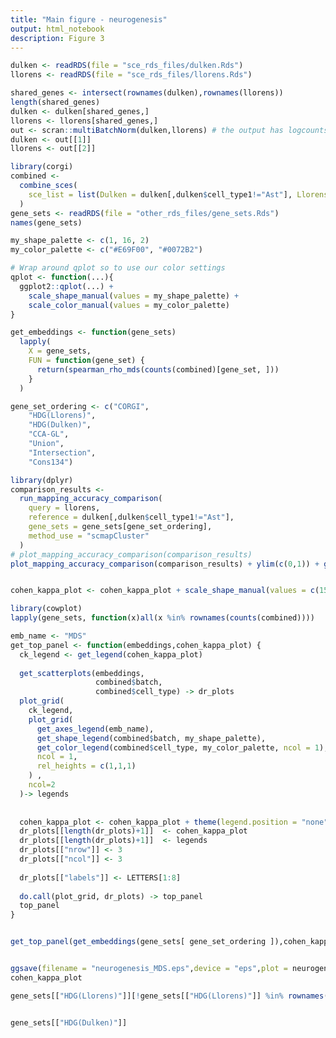 ```yaml
---
title: "Main figure - neurogenesis"
output: html_notebook
description: Figure 3
---
```


```r
dulken <- readRDS(file = "sce_rds_files/dulken.Rds")
llorens <- readRDS(file = "sce_rds_files/llorens.Rds")

shared_genes <- intersect(rownames(dulken),rownames(llorens))
length(shared_genes)
dulken <- dulken[shared_genes,]
llorens <- llorens[shared_genes,]
out <- scran::multiBatchNorm(dulken,llorens) # the output has logcounts
dulken <- out[[1]]
llorens <- out[[2]]

```

```r
library(corgi)
combined <-
  combine_sces(
    sce_list = list(Dulken = dulken[,dulken$cell_type1!="Ast"], Llorens = llorens),
  )
gene_sets <- readRDS(file = "other_rds_files/gene_sets.Rds")
names(gene_sets)
```

```r
my_shape_palette <- c(1, 16, 2)
my_color_palette <- c("#E69F00", "#0072B2")

# Wrap around qplot so to use our color settings
qplot <- function(...){
  ggplot2::qplot(...) +
    scale_shape_manual(values = my_shape_palette) +
    scale_color_manual(values = my_color_palette)
}
```

```r
get_embeddings <- function(gene_sets)
  lapply(
    X = gene_sets,
    FUN = function(gene_set) {
      return(spearman_rho_mds(counts(combined)[gene_set, ]))
    }
  )
```

```r

gene_set_ordering <- c("CORGI",
    "HDG(Llorens)",
    "HDG(Dulken)",
    "CCA-GL",
    "Union",
    "Intersection",
    "Cons134")
```


```r
library(dplyr)
comparison_results <-
  run_mapping_accuracy_comparison(
    query = llorens,
    reference = dulken[,dulken$cell_type1!="Ast"],
    gene_sets = gene_sets[gene_set_ordering],
    method_use = "scmapCluster"
  )
# plot_mapping_accuracy_comparison(comparison_results)
plot_mapping_accuracy_comparison(comparison_results) + ylim(c(0,1)) + ggtitle("Reference = Dulken,\nQuery = Llorens-Bobadilla")-> cohen_kappa_plot


cohen_kappa_plot <- cohen_kappa_plot + scale_shape_manual(values = c(15:17,0:4))

```

```r

library(cowplot)
lapply(gene_sets, function(x)all(x %in% rownames(counts(combined))))

emb_name <- "MDS"
get_top_panel <- function(embeddings,cohen_kappa_plot) {
  ck_legend <- get_legend(cohen_kappa_plot)
  
  get_scatterplots(embeddings,
                   combined$batch,
                   combined$cell_type) -> dr_plots
  plot_grid(
    ck_legend,
    plot_grid(
      get_axes_legend(emb_name),
      get_shape_legend(combined$batch, my_shape_palette),
      get_color_legend(combined$cell_type, my_color_palette, ncol = 1),
      ncol = 1,
      rel_heights = c(1,1,1)
    ) ,
    ncol=2
  )-> legends
  
  
  cohen_kappa_plot <- cohen_kappa_plot + theme(legend.position = "none")
  dr_plots[[length(dr_plots)+1]]  <- cohen_kappa_plot
  dr_plots[[length(dr_plots)+1]]  <- legends
  dr_plots[["nrow"]] <- 3
  dr_plots[["ncol"]] <- 3
  
  dr_plots[["labels"]] <- LETTERS[1:8]
  
  do.call(plot_grid, dr_plots) -> top_panel
  top_panel
}


get_top_panel(get_embeddings(gene_sets[ gene_set_ordering ]),cohen_kappa_plot) -> neurogenesis_MDS


ggsave(filename = "neurogenesis_MDS.eps",device = "eps",plot = neurogenesis_MDS,path = "figures",width = 8,height = 8)
cohen_kappa_plot

gene_sets[["HDG(Llorens)"]][!gene_sets[["HDG(Llorens)"]] %in% rownames(combined)]


gene_sets[["HDG(Dulken)"]]
```